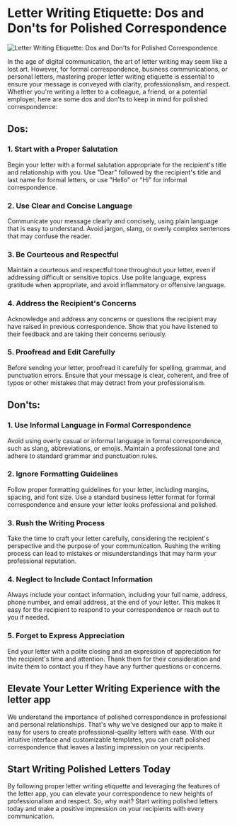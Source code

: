 
# Letter Writing Etiquette: Dos and Don'ts for Polished Correspondence

<Image src="/blog/letter-writing-etiquette.jpg" alt="Letter Writing Etiquette: Dos and Don'ts for Polished Correspondence" width={800} height={700} />

In the age of digital communication, the art of letter writing may seem like a lost art. However, for formal correspondence, business communications, or personal letters, mastering proper letter writing etiquette is essential to ensure your message is conveyed with clarity, professionalism, and respect. Whether you're writing a letter to a colleague, a friend, or a potential employer, here are some dos and don'ts to keep in mind for polished correspondence:

## Dos:

### 1. Start with a Proper Salutation

Begin your letter with a formal salutation appropriate for the recipient's title and relationship with you. Use "Dear" followed by the recipient's title and last name for formal letters, or use "Hello" or "Hi" for informal correspondence.

### 2. Use Clear and Concise Language

Communicate your message clearly and concisely, using plain language that is easy to understand. Avoid jargon, slang, or overly complex sentences that may confuse the reader.

### 3. Be Courteous and Respectful

Maintain a courteous and respectful tone throughout your letter, even if addressing difficult or sensitive topics. Use polite language, express gratitude when appropriate, and avoid inflammatory or offensive language.

### 4. Address the Recipient's Concerns

Acknowledge and address any concerns or questions the recipient may have raised in previous correspondence. Show that you have listened to their feedback and are taking their concerns seriously.

### 5. Proofread and Edit Carefully

Before sending your letter, proofread it carefully for spelling, grammar, and punctuation errors. Ensure that your message is clear, coherent, and free of typos or other mistakes that may detract from your professionalism.

## Don'ts:

### 1. Use Informal Language in Formal Correspondence

Avoid using overly casual or informal language in formal correspondence, such as slang, abbreviations, or emojis. Maintain a professional tone and adhere to standard grammar and punctuation rules.

### 2. Ignore Formatting Guidelines

Follow proper formatting guidelines for your letter, including margins, spacing, and font size. Use a standard business letter format for formal correspondence and ensure your letter looks professional and polished.

### 3. Rush the Writing Process

Take the time to craft your letter carefully, considering the recipient's perspective and the purpose of your communication. Rushing the writing process can lead to mistakes or misunderstandings that may harm your professional reputation.

### 4. Neglect to Include Contact Information

Always include your contact information, including your full name, address, phone number, and email address, at the end of your letter. This makes it easy for the recipient to respond to your correspondence or reach out to you if needed.

### 5. Forget to Express Appreciation

End your letter with a polite closing and an expression of appreciation for the recipient's time and attention. Thank them for their consideration and invite them to contact you if they have any further questions or concerns.

## Elevate Your Letter Writing Experience with the letter app

We understand the importance of polished correspondence in professional and personal relationships. That's why we've designed our app to make it easy for users to create professional-quality letters with ease. With our intuitive interface and customizable templates, you can craft polished correspondence that leaves a lasting impression on your recipients.

## Start Writing Polished Letters Today

By following proper letter writing etiquette and leveraging the features of the letter app, you can elevate your correspondence to new heights of professionalism and respect. So, why wait? Start writing polished letters today and make a positive impression on your recipients with every communication.
